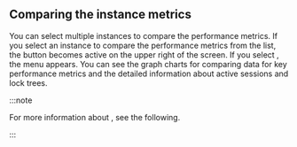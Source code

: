 ## Comparing the instance metrics

You can select multiple instances to compare the performance metrics. If you select an instance to compare the performance metrics from the list, the <Cmdname sid="multi_view" className="uitext" /> button becomes active on the upper right of the screen. If you select <Cmdname sid="multi_view" className="uitext" />, the <Cmdname sid="side_multiInstance" className="uitext" /> menu appears. You can see the graph charts for comparing data for key performance metrics and the detailed information about active sessions and lock trees.

:::note

For more information about <Cmdname sid="side_multiInstance" className="uitext" />, see <Link to="multi-instance-monitoring">the following</Link>.

:::
